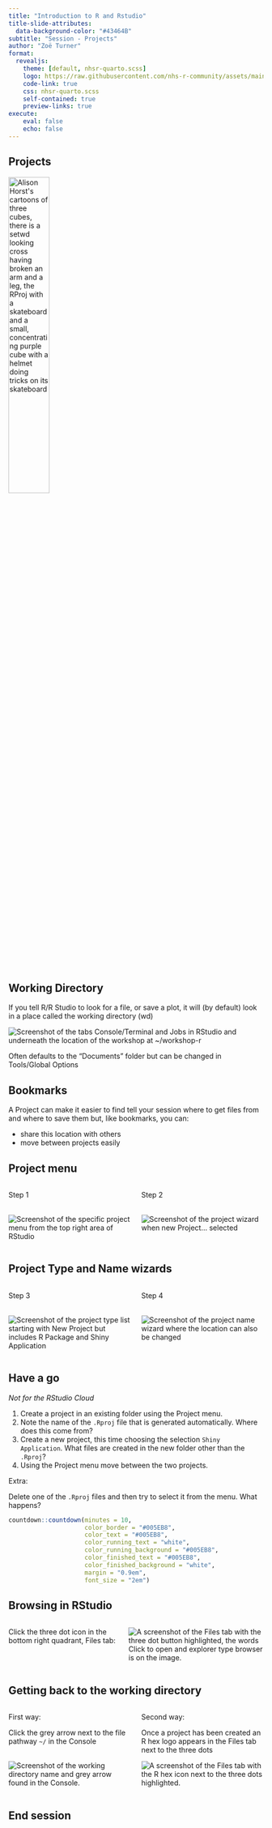 ```yaml
---
title: "Introduction to R and Rstudio"
title-slide-attributes: 
  data-background-color: "#43464B"
subtitle: "Session - Projects"
author: "Zoë Turner"
format:
  revealjs:
    theme: [default, nhsr-quarto.scss]
    logo: https://raw.githubusercontent.com/nhs-r-community/assets/main/logo/nhsr-logo.svg
    code-link: true
    css: nhsr-quarto.scss
    self-contained: true
    preview-links: true
execute: 
    eval: false
    echo: false
---
```


## Projects

<img src="img/session02/cracked_setwd.PNG" alt="Alison Horst&apos;s cartoons of three cubes, there is a setwd looking cross having broken an arm and a leg, the RProj with a skateboard and a small, concentrating purple cube with a helmet doing tricks on its skateboard" width="40%"/>

## Working Directory

If you tell R/R Studio to look for a file, or save a plot, it will (by default) look in a place called the working directory (wd)

<img src="img/session02/working-directory.PNG" alt="Screenshot of the tabs Console/Terminal and Jobs in RStudio and underneath the location of the workshop at ~/workshop-r" class="center"/>

Often defaults to the "Documents" folder but can be changed in Tools/Global Options

## Bookmarks

A Project can make it easier to find tell your session where to get files from and where to save them but, like bookmarks, you can:

::: incremental
-   share this location with others
-   move between projects easily
:::

## Project menu

::: columns
::: {.column width="50%"}
Step 1

</br> <img src="img/session02/project-list.PNG" alt="Screenshot of the specific project menu from the top right area of RStudio" class="center"/>
:::

::: {.column width="50%"}
Step 2

</br> <img src="img/session02/project-wizard.PNG" alt="Screenshot of the project wizard when new Project... selected" class="center"/>
:::
:::

## Project Type and Name wizards

::: columns
::: {.column width="50%"}
Step 3

</br> <img src="img/session02/project-type.PNG" alt="Screenshot of the project type list starting with New Project but includes R Package and Shiny Application" class="center"/>
:::

::: {.column width="50%"}
Step 4

</br> <img src="img/session02/project-name.PNG" alt="Screenshot of the project name wizard where the location can also be changed" class="center"/>
:::
:::

## Have a go

*Not for the RStudio Cloud*

1.  Create a project in an existing folder using the Project menu.
2.  Note the name of the `.Rproj` file that is generated automatically. Where does this come from?
3.  Create a new project, this time choosing the selection `Shiny Application`. What files are created in the new folder other than the `.Rproj`?
4.  Using the Project menu move between the two projects.

Extra:

Delete one of the `.Rproj` files and then try to select it from the menu. What happens?

```r
countdown::countdown(minutes = 10,
                     color_border = "#005EB8",
                     color_text = "#005EB8",
                     color_running_text = "white",
                     color_running_background = "#005EB8",
                     color_finished_text = "#005EB8",
                     color_finished_background = "white",
                     margin = "0.9em",
                     font_size = "2em")
```

## Browsing in RStudio

::: columns
::: {.column width="40%"}
Click the three dot icon in the bottom right quadrant, Files tab:
:::

::: {.column width="50%"}
<img src="img/session02/wd-files.PNG" alt="A screenshot of the Files tab with the three dot button highlighted, the words Click to open and explorer type browser is on the image."/>
:::
:::

## Getting back to the working directory

::: columns
::: {.column width="50%"}
First way:

Click the grey arrow next to the file pathway `~/` in the Console

</br> <img src="img/session02/working-directory.PNG" alt="Screenshot of the working directory name and grey arrow found in the Console."/>
:::

::: {.column width="50%"}
Second way:

Once a project has been created an R hex logo appears in the Files tab next to the three dots

<img src="img/session02/r-link-wd.PNG" alt="A screenshot of the Files tab with the R hex icon next to the three dots highlighted."/>
:::
:::

## End session